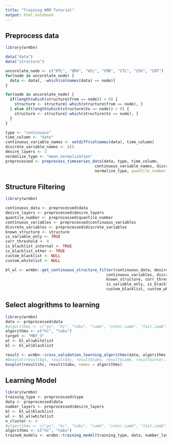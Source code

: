 ```yaml
---
title: "Training WRM Tutorial"
output: html_notebook
---
```


## Preprocess data
```r
library(wrmbn)

data("data")
data("structure")

uncorelate_node <- c("MTL", "QMX", "HCL", "CMB", "CTL", "CDX", "CBT")
for(node in uncorelate_node) {
  data <- data[, -which(colnames(data) == node)]
}

for(node in uncorelate_node) {
  if(length(which(structure$from == node)) > 0) {
    structure <- structure[-which(structure$from == node), ]
  } else if(length(which(structure$to == node)) > 0) {
    structure <- structure[-which(structure$to == node), ]
  }
}

type <- "continuous"
time_column <- "date"
continuous_variable_names <- setdiff(colnames(data), time_column)
discrete_variable_names <- c()
desire_layers <- 3
normalize_type <- "mean_normalization"
preprocessed <- preprocess_timeseries_data(data, type, time_column,
                                       continuous_variable_names, discrete_variable_names, desire_layers,
                                       normalize_type, quantile_number = -1, na_omit = TRUE)
```
## Structure Filtering
```r
library(wrmbn)

continuous_data <- preprocessed$data
desire_layers <- preprocessed$desire_layers
quantile_number <- preprocessed$quantile_number
continuous_variables <- preprocessed$continuous_variables
discrete_variables <- preprocessed$discrete_variables
known_structure <- structure
is_variable_only <- TRUE
corr_threshold <- 0
is_blacklist_internal <- TRUE
is_blacklist_other <- TRUE
custom_blacklist <- NULL
custom_whitelist <- NULL

bl_wl <- wrmbn::get_continuous_structure_filter(continuous_data, desire_layers, quantile_number,
                                            continuous_variables, discrete_variables,
                                            known_structure, corr_threshold, is_blacklist_internal,
                                            is_variable_only, is_blacklist_other,
                                            custom_blacklist, custom_whitelist)
```

## Select alogrithms to learning
```r
library(wrmbn)
data <- preprocessed$data
#algorithms <- c("gs", "hc", "tabu", "iamb", "inter.iamb", "fast.iamb")
algorithms <- c("hc", "tabu")
target <- "MBT_3"
wl <- bl_wl$whitelist
bl <- bl_wl$blacklist

result <- wrmbn::cross_validation_learning_algorithms(data, algorithms, wl, bl, target, n_cluster = 4, debug = TRUE)
#boxplot(result$gs, result$hc, result$tabu, result$iamb, result$inter.iamb, result$fast.iamb, names = algorithms)
boxplot(result$hc, result$tabu, names = algorithms)
```


## Learning Model
```r
library(wrmbn)
training_type <- preprocessed$type
data <- preprocessed$data
number_layers <- preprocessed$desire_layers
bl <- bl_wl$blacklist
wl <- bl_wl$whitelist
n_cluster <- 4
#algorithms <- c("gs", "hc", "tabu", "iamb", "inter.iamb", "fast.iamb")
algorithms <- c("hc", "tabu")
trained_models <- wrmbn::training_model(training_type, data, number_layers, bl, wl, n_cluster, algorithms, number_bootstrap = 500, debug = FALSE)
```





